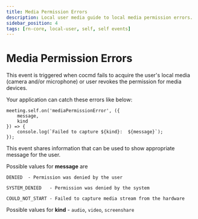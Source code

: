 ```yaml
---
title: Media Permission Errors
description: Local user media guide to local media permission errors.
sidebar_position: 4
tags: [rn-core, local-user, self, self events]
---
```


# Media Permission Errors

This event is triggered when cocmd fails to acquire the user's local media
(camera and/or microphone) or user revokes the permission for media devices.

Your application can catch these errors like below:

```
meeting.self.on('mediaPermissionError', ({
    message,
    kind
}) => {
    console.log(`Failed to capture ${kind}:  ${message}`);
});
```

This event shares information that can be used to show appropriate message for
the user.

Possible values for **message** are

    DENIED  - Permission was denied by the user

    SYSTEM_DENIED   - Permission was denied by the system

    COULD_NOT_START - Failed to capture media stream from the hardware

Possible values for **kind** - `audio`, `video`, `screenshare`
